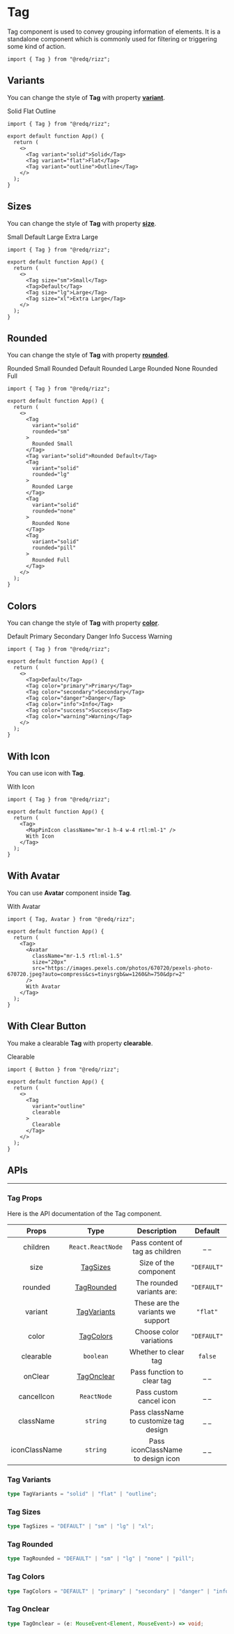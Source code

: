 
# Tag

Tag component is used to convey grouping information of elements. It is a standalone component which is commonly used for filtering or triggering some kind of action.

```tsx
import { Tag } from "@redq/rizz";
```

<div className="mb-28" />

## Variants

You can change the style of **Tag** with property [**variant**](#tag-variants).

<Paper className="flex-row justify-around gap-4">
  <Tag variant="solid">Solid</Tag>
  <Tag variant="flat">Flat</Tag>
  <Tag variant="outline">Outline</Tag>
</Paper>

```tsx
import { Tag } from "@redq/rizz";

export default function App() {
  return (
    <>
      <Tag variant="solid">Solid</Tag>
      <Tag variant="flat">Flat</Tag>
      <Tag variant="outline">Outline</Tag>
    </>
  );
}
```

<div className="mb-16" />

## Sizes

You can change the style of **Tag** with property [**size**](#tag-sizes).

<Paper className="flex-row flex-wrap justify-around gap-4">
  <Tag size="sm">Small</Tag>
  <Tag>Default</Tag>
  <Tag size="lg">Large</Tag>
  <Tag size="xl">Extra Large</Tag>
</Paper>

```tsx
import { Tag } from "@redq/rizz";

export default function App() {
  return (
    <>
      <Tag size="sm">Small</Tag>
      <Tag>Default</Tag>
      <Tag size="lg">Large</Tag>
      <Tag size="xl">Extra Large</Tag>
    </>
  );
}
```

<div className="mb-16" />

## Rounded

You can change the style of **Tag** with property [**rounded**](#tag-rounded).

<Paper className="flex-row flex-wrap justify-around gap-4">
  <Tag
    variant="solid"
    rounded="sm"
  >
    Rounded Small
  </Tag>
  <Tag variant="solid">Rounded Default</Tag>
  <Tag
    variant="solid"
    rounded="lg"
  >
    Rounded Large
  </Tag>
  <Tag
    variant="solid"
    rounded="none"
  >
    Rounded None
  </Tag>
  <Tag
    variant="solid"
    rounded="pill"
  >
    Rounded Full
  </Tag>
</Paper>

```tsx
import { Tag } from "@redq/rizz";

export default function App() {
  return (
    <>
      <Tag
        variant="solid"
        rounded="sm"
      >
        Rounded Small
      </Tag>
      <Tag variant="solid">Rounded Default</Tag>
      <Tag
        variant="solid"
        rounded="lg"
      >
        Rounded Large
      </Tag>
      <Tag
        variant="solid"
        rounded="none"
      >
        Rounded None
      </Tag>
      <Tag
        variant="solid"
        rounded="pill"
      >
        Rounded Full
      </Tag>
    </>
  );
}
```

<div className="mb-16" />

## Colors

You can change the style of **Tag** with property [**color**](#tag-colors).

<Paper className="flex-row flex-wrap justify-around gap-4">
  <Tag>Default</Tag>
  <Tag color="primary">Primary</Tag>
  <Tag color="secondary">Secondary</Tag>
  <Tag color="danger">Danger</Tag>
  <Tag color="info">Info</Tag>
  <Tag color="success">Success</Tag>
  <Tag color="warning">Warning</Tag>
</Paper>

```tsx
import { Tag } from "@redq/rizz";

export default function App() {
  return (
    <>
      <Tag>Default</Tag>
      <Tag color="primary">Primary</Tag>
      <Tag color="secondary">Secondary</Tag>
      <Tag color="danger">Danger</Tag>
      <Tag color="info">Info</Tag>
      <Tag color="success">Success</Tag>
      <Tag color="warning">Warning</Tag>
    </>
  );
}
```

<div className="mb-16" />

## With Icon

You can use icon with **Tag**.

<Paper>
  <Tag>
    <MapPinIcon className="mr-1 h-4 w-4 rtl:ml-1" />
    With Icon
  </Tag>
</Paper>

```tsx
import { Tag } from "@redq/rizz";

export default function App() {
  return (
    <Tag>
      <MapPinIcon className="mr-1 h-4 w-4 rtl:ml-1" />
      With Icon
    </Tag>
  );
}
```

<div className="mb-16" />

## With Avatar

You can use **Avatar** component inside **Tag**.

<Paper>
  <Tag>
    <Avatar
      className="mr-1.5 rtl:ml-1.5"
      size="20px"
      src="https://images.pexels.com/photos/670720/pexels-photo-670720.jpeg?auto=compress&cs=tinysrgb&w=1260&h=750&dpr=2"
    />
    With Avatar
  </Tag>
</Paper>

```tsx
import { Tag, Avatar } from "@redq/rizz";

export default function App() {
  return (
    <Tag>
      <Avatar
        className="mr-1.5 rtl:ml-1.5"
        size="20px"
        src="https://images.pexels.com/photos/670720/pexels-photo-670720.jpeg?auto=compress&cs=tinysrgb&w=1260&h=750&dpr=2"
      />
      With Avatar
    </Tag>
  );
}
```

<div className="mb-16" />

## With Clear Button

You make a clearable **Tag** with property **clearable**.

<Paper>
  <Tag
    variant="outline"
    clearable
  >
    Clearable
  </Tag>
</Paper>

```tsx
import { Button } from "@redq/rizz";

export default function App() {
  return (
    <>
      <Tag
        variant="outline"
        clearable
      >
        Clearable
      </Tag>
    </>
  );
}
```

<div className="mb-20" />

## APIs

<hr />

<div className="mb-10" />

### Tag Props

Here is the API documentation of the Tag component.

|     Props     |             Type             |              Description               |   Default   |
| :-----------: | :--------------------------: | :------------------------------------: | :---------: |
|   children    |      `React.ReactNode`       |    Pass content of tag as children     |    \_ \_    |
|     size      |    [TagSizes](#tag-sizes)    |         Size of the component          | `"DEFAULT"` |
|    rounded    |  [TagRounded](#tag-rounded)  |       The rounded variants are:        | `"DEFAULT"` |
|    variant    | [TagVariants](#tag-variants) |   These are the variants we support    |  `"flat"`   |
|     color     |   [TagColors](#tag-colors)   |        Choose color variations         | `"DEFAULT"` |
|   clearable   |          `boolean`           |          Whether to clear tag          |   `false`   |
|    onClear    |  [TagOnclear](#tag-onclear)  |       Pass function to clear tag       |    \_ \_    |
|  cancelIcon   |         `ReactNode`          |        Pass custom cancel icon         |    \_ \_    |
|   className   |           `string`           | Pass className to customize tag design |    \_ \_    |
| iconClassName |           `string`           |   Pass iconClassName to design icon    |    \_ \_    |

<div className="mb-10" />

### Tag Variants

```ts
type TagVariants = "solid" | "flat" | "outline";
```

<div className="mb-10" />

### Tag Sizes

```ts
type TagSizes = "DEFAULT" | "sm" | "lg" | "xl";
```

<div className="mb-10" />

### Tag Rounded

```ts
type TagRounded = "DEFAULT" | "sm" | "lg" | "none" | "pill";
```

<div className="mb-10" />

### Tag Colors

```ts
type TagColors = "DEFAULT" | "primary" | "secondary" | "danger" | "info" | "success" | "warning";
```

<div className="mb-10" />

### Tag Onclear

```ts
type TagOnclear = (e: MouseEvent<Element, MouseEvent>) => void;
```

